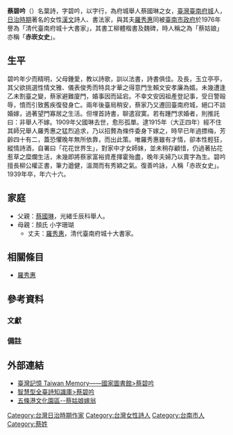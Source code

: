 {{refimprove|time=2014-09-17T14:34:58+00:00}}
{{Min-nan|
 | title     = 蔡碧吟
 | img       = <!-- 圖片檔案 -->
 | caption   = <!-- 圖片檔案之解釋 -->
 | choan-han = 蔡碧吟
 | han-lo    = <!-- 閩南語漢羅書寫 -->
 | choan-lo  = Chhòa Phek-gîm
 }}
'''蔡碧吟'''（{{bd|1874年||1939年||}}）名葉詩，字碧吟，以字行，為府城舉人蔡國琳之女，[[臺灣|臺灣]][[臺南市|臺南府城]]人，[[臺灣日治時期|日治時期]]著名的女性[[文言文|漢文]]詩人、書法家，與其夫[[羅秀惠|羅秀惠]]同被[[臺南市政府|臺南市政府]]於1976年譽為「清代臺南府城十大書家」，其書工柳體楷書及魏碑，時人稱之為「蔡姑娘」亦稱「'''赤崁女史'''」。

== 生平 ==
碧吟年少而精明，父母鍾愛，教以詩歌，訓以法書，詩書俱佳。及長，玉立亭亭，其父欲挑選性情文雅、儀表俊秀而特具才華之得意門生賴文安孝廉為婿。未幾遭逢乙未割臺之變，蔡家避難廈門，婚事因而延宕。不幸文安因祖產登記事，受日警毆辱，憤而引致舊疾復發身亡。兩年後臺局稍安，蔡家乃又遷回臺南府城，絕口不談婚嫁，過著望門寡居之生活。但埋首詩書，聊遣寂寞。若有踵門求婚者，則推託曰：非舉人不嫁。1909年父國琳去世，愈形孤單。逮1915年（大正四年）經不住其師兄舉人羅秀惠之猛烈追求，乃以招贅為條件委身下嫁之，時早已年過摽梅，芳齡四十有二，蓋恐懼晚年無所依靠，而出此策。唯羅秀惠雖有才情，卻本性輕狂，縱情詩酒，自署曰「花花世界生」，對家中才女師妹，並未稍存顧惜，仍過著拈花惹草之糜爛生活，未幾即將蔡家富裕資產揮霍殆盡，晚年夫婦乃以賣字為生。碧吟擅長柳公權正書，筆力遒健，溫潤而有秀穎之氣。復善吟詠，人稱「赤崁女史」。1939年卒，年六十六。

== 家庭 ==
* 父親：[[蔡國琳|蔡國琳]]，光緒壬辰科舉人。
* 母親：顏氏 小字珊瑚
** 丈夫：[[羅秀惠|羅秀惠]]，清代臺南府城十大書家。

== 相關條目 ==
* [[羅秀惠|羅秀惠]]

== 參考資料 ==
=== 文獻 ===

=== 備註 ===

== 外部連結 ==
* [http://memory.ncl.edu.tw/tm_cgi/hypage.cgi?HYPAGE=toolbox_figure_detail.hpg&project_id=twpeop&dtd_id=15&subject_name=%E8%87%BA%E7%81%A3%E6%AD%B7%E5%8F%B2%E4%BA%BA%E7%89%A9%E5%B0%8F%E5%82%B3--%E6%98%8E%E6%B8%85%E6%9A%A8%E6%97%A5%E6%93%9A%E6%99%82%E6%9C%9F&subject_url=toolbox_figure.hpg&xml_id=0000300591&who=%E8%94%A1%E7%A2%A7%E5%90%9F 臺灣記憶 Taiwan Memory——國家圖書館>蔡碧吟] {{Wayback|url=http://memory.ncl.edu.tw/tm_cgi/hypage.cgi?HYPAGE=toolbox_figure_detail.hpg&project_id=twpeop&dtd_id=15&subject_name=%E8%87%BA%E7%81%A3%E6%AD%B7%E5%8F%B2%E4%BA%BA%E7%89%A9%E5%B0%8F%E5%82%B3--%E6%98%8E%E6%B8%85%E6%9A%A8%E6%97%A5%E6%93%9A%E6%99%82%E6%9C%9F&subject_url=toolbox_figure.hpg&xml_id=0000300591&who=%E8%94%A1%E7%A2%A7%E5%90%9F |date=20140914112629 }}
*[https://web.archive.org/web/20150114135911/http://xdcm.nmtl.gov.tw/twp/TWPAPP/ShowAuthorInfo.aspx?AID=1029 智慧型全臺詩知識庫>蔡碧吟]
*[https://web.archive.org/web/20150312054551/http://www.sjps.tn.edu.tw/fiveharbor/big5/proverb.asp 五條港文化園區--蔡姑娘嫁翁]

{{台灣漢詩詩人}}
[[Category:台灣日治時期作家|Category:台灣日治時期作家]]
[[Category:台灣女性詩人|Category:台灣女性詩人]]
[[Category:台南市人|Category:台南市人]]
[[Category:蔡姓|Category:蔡姓]]